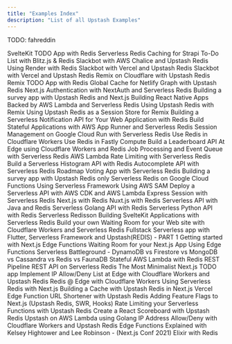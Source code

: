 ```yaml
---
title: "Examples Index"
description: "List of all Upstash Examples"
---
```


TODO: fahreddin

<TagFilters>
  <TagFilters.Item
    externalLink
    type="Article"
    tags={["Svelte"]}
    url="https://blog.upstash.com/sveltekit-todo-redis"
  >
    SvelteKit TODO App with Redis
  </TagFilters.Item>
  <TagFilters.Item
    externalLink
    type="Article"
    tags={["Strapi"]}
    url="https://blog.upstash.com/redis-strapi"
  >
    Serverless Redis Caching for Strapi
  </TagFilters.Item>
  <TagFilters.Item
    externalLink
    type="Article"
    tags={["Blitz.js"]}
    url="https://blog.upstash.com/blitzjs-todo-redis"
  >
    To-Do List with Blitz.js & Redis
  </TagFilters.Item>
  <TagFilters.Item
    externalLink
    type="Article"
    tags={["AWS Chalice", "Slackbot"]}
    url="https://blog.upstash.com/chalice-event-reminder-slackbot"
  >
    Slackbot with AWS Chalice and Upstash Redis
  </TagFilters.Item>
  <TagFilters.Item
    externalLink
    type="Article"
    tags={["Render"]}
    url="https://blog.upstash.com/render-serverless-redis"
  >
    Using Render with Redis
  </TagFilters.Item>
  <TagFilters.Item
    externalLink
    type="Article"
    tags={["Slackbot", "Vercel"]}
    url="https://blog.upstash.com/vercel-note-taker-slackbot"
  >
    Slackbot with Vercel and Upstash Redis
  </TagFilters.Item>
  <TagFilters.Item
    externalLink
    type="Article"
    tags={["Slackbot", "Vercel"]}
    url="https://blog.upstash.com/vercel-note-taker-slackbot"
  >
    Slackbot with Vercel and Upstash Redis
  </TagFilters.Item>
  <TagFilters.Item
    externalLink
    type="Article"
    tags={["Remix", "Cloudflare Workers"]}
    url="https://blog.upstash.com/fast_websites_with_Remix_on_Cloudflare_and_Upstash_Redis"
  >
    Remix on Cloudflare with Upstash Redis
  </TagFilters.Item>
  <TagFilters.Item
    externalLink
    type="Article"
    tags={["Remix"]}
    url="https://blog.upstash.com/remix-todo-redis"
  >
    Remix TODO App with Redis
  </TagFilters.Item>
  <TagFilters.Item
    externalLink
    type="Article"
    tags={["GraphQL", "Netlify"]}
    url="https://blog.upstash.com/netlify-graph-upstash"
  >
    Global Cache for Netlify Graph with Upstash Redis
  </TagFilters.Item>
  <TagFilters.Item
    externalLink
    type="Article"
    tags={["Next.js", "NextAuth"]}
    url="https://blog.upstash.com/next-auth-serverless-redis"
  >
    Next.js Authentication with NextAuth and Serverless Redis
  </TagFilters.Item>
  <TagFilters.Item
    externalLink
    type="Article"
    tags={["Next.js"]}
    url="https://blog.upstash.com/survey-serverless-redis"
  >
    Building a survey app with Upstash Redis and Next.js
  </TagFilters.Item>
  <TagFilters.Item
    externalLink
    type="Article"
    tags={["React Native", "Mobile"]}
    url="https://blog.upstash.com/serverless-react-native"
  >
    Building React Native Apps Backed by AWS Lambda and Serverless Redis
  </TagFilters.Item>
  <TagFilters.Item
    externalLink
    type="Article"
    tags={["Remix", "Node.js"]}
    url="https://blog.upstash.com/redis-with-remix"
  >
    Using Upstash Redis with Remix
  </TagFilters.Item>
  <TagFilters.Item
    externalLink
    type="Article"
    tags={["Remix", "Node.js"]}
    url="https://blog.upstash.com/redis-session-remix"
  >
    Using Upstash Redis as a Session Store for Remix
  </TagFilters.Item>
  <TagFilters.Item
    externalLink
    type="Article"
    tags={["REST-API", "Backendless"]}
    url="https://docs.upstash.com/redis/tutorials/notification"
  >
    Building a Serverless Notification API for Your Web Application with Redis
  </TagFilters.Item>
  <TagFilters.Item
    externalLink
    type="Article"
    tags={["AWS App Runner", "Node.js"]}
    url="https://docs.upstash.com/redis/tutorials/aws_app_runner_with_redis"
  >
    Build Stateful Applications with AWS App Runner and Serverless Redis
  </TagFilters.Item>
  <TagFilters.Item
    externalLink
    type="Article"
    tags={["Google Cloud"]}
    url="https://docs.upstash.com/redis/tutorials/cloud_run_sessions"
  >
    Session Management on Google Cloud Run with Serverless Redis
  </TagFilters.Item>
  <TagFilters.Item
    externalLink
    type="Article"
    tags={["Cloudflare Workers", "upstash-redis", "REST-API"]}
    url="https://docs.upstash.com/redis/tutorials/cloudflare_workers_with_redis"
  >
    Use Redis in Cloudflare Workers
  </TagFilters.Item>
  <TagFilters.Item
    externalLink
    type="Article"
    tags={["Fastly Compute", "upstash-redis", "REST-API"]}
    url="https://blog.upstash.com/fastly-compute-edge-with-redis"
  >
    Use Redis in Fastly Compute
  </TagFilters.Item>
  <TagFilters.Item
    externalLink
    type="Article"
    tags={["Cloudflare Workers"]}
    url="https://docs.upstash.com/redis/tutorials/edge_leaderboard"
  >
    Build a Leaderboard API At Edge using Cloudflare Workers and Redis
  </TagFilters.Item>
  <TagFilters.Item
    externalLink
    type="Article"
    tags={["AWS Lambda", "Node.js"]}
    url="https://docs.upstash.com/redis/tutorials/job_processing"
  >
    Job Processing and Event Queue with Serverless Redis
  </TagFilters.Item>
  <TagFilters.Item
    externalLink
    type="Article"
    tags={["AWS Lambda", "Node.js"]}
    url="https://docs.upstash.com/redis/tutorials/rate-limiting"
  >
    AWS Lambda Rate Limiting with Serverless Redis
  </TagFilters.Item>
  <TagFilters.Item
    externalLink
    type="Article"
    tags={["AWS Lambda", "Node.js"]}
    url="https://docs.upstash.com/redis/tutorials/histogram"
  >
    Build a Serverless Histogram API with Redis
  </TagFilters.Item>
  <TagFilters.Item
    externalLink
    type="Article"
    tags={["AWS Lambda", "Node.js"]}
    url="https://docs.upstash.com/redis/tutorials/auto_complete_with_serverless_redis"
  >
    Autocomplete API with Serverless Redis
  </TagFilters.Item>
  <TagFilters.Item
    externalLink
    type="Article"
    tags={["Next.js", "Vercel"]}
    url="https://docs.upstash.com/redis/tutorials/roadmapvotingapp"
  >
    Roadmap Voting App with Serverless Redis
  </TagFilters.Item>
  <TagFilters.Item
    externalLink
    type="Article"
    tags={["Next.js"]}
    url="https://blog.upstash.com/survey-serverless-redis"
  >
    Building a survey app with Upstash Redis only
  </TagFilters.Item>
  <TagFilters.Item
    externalLink
    type="Article"
    tags={["Google Cloud"]}
    url="https://docs.upstash.com/redis/tutorials/using_google_cloud_functions"
  >
    Serverless Redis on Google Cloud Functions
  </TagFilters.Item>
  <TagFilters.Item
    externalLink
    type="Article"
    tags={["AWS Lambda"]}
    url="https://docs.upstash.com/redis/tutorials/using_serverless_framework"
  >
    Using Serverless Framework
  </TagFilters.Item>
  <TagFilters.Item
    externalLink
    type="Article"
    tags={["AWS Lambda"]}
    url="https://docs.upstash.com/redis/tutorials/using_aws_sam"
  >
    Using AWS SAM
  </TagFilters.Item>
  <TagFilters.Item
    externalLink
    type="Article"
    tags={["AWS Lambda"]}
    url="https://docs.upstash.com/redis/tutorials/api_with_cdk"
  >
    Deploy a Serverless API with AWS CDK and AWS Lambda
  </TagFilters.Item>
  <TagFilters.Item
    externalLink
    type="Article"
    tags={["Node.js"]}
    url="https://docs.upstash.com/redis/tutorials/express_session"
  >
    Express Session with Serverless Redis
  </TagFilters.Item>
  <TagFilters.Item
    externalLink
    type="Article"
    tags={["Next.js"]}
    url="https://docs.upstash.com/redis/tutorials/nextjs_with_redis"
  >
    Next.js with Redis
  </TagFilters.Item>
  <TagFilters.Item
    externalLink
    type="Article"
    tags={["Nuxt.js"]}
    url="https://docs.upstash.com/redis/tutorials/nuxtjs_with_redis"
  >
    Nuxt.js with Redis
  </TagFilters.Item>
  <TagFilters.Item
    externalLink
    type="Article"
    tags={["Java", "AWS Lambda"]}
    url="https://docs.upstash.com/redis/tutorials/serverless_java_redis"
  >
    Serverless API with Java and Redis
  </TagFilters.Item>
  <TagFilters.Item
    externalLink
    type="Article"
    tags={["Go", "AWS Lambda"]}
    url="https://docs.upstash.com/redis/tutorials/goapi"
  >
    Serverless Golang API with Redis
  </TagFilters.Item>
  <TagFilters.Item
    externalLink
    type="Article"
    tags={["Python", "AWS Lambda"]}
    url="https://docs.upstash.com/redis/tutorials/pythonapi"
  >
    Serverless Python API with Redis
  </TagFilters.Item>
  <TagFilters.Item
    externalLink
    type="Article"
    tags={["Java"]}
    url="https://docs.upstash.com/redis/tutorials/redisson"
  >
    Serverless Redisson
  </TagFilters.Item>
  <TagFilters.Item
    externalLink
    type="Article"
    tags={["Svelte", "Netlify"]}
    url="https://blog.upstash.com/svelte-with-serverless-redis"
  >
    Building SvelteKit Applications with Serverless Redis
  </TagFilters.Item>
  <TagFilters.Item
    externalLink
    type="Article"
    tags={["Cloudflare Workers", "upstash-redis", "REST-API"]}
    url="https://blog.upstash.com/cloudflare-workers-waiting-room"
  >
    Build your own Waiting Room for your Web site with Cloudflare Workers and
    Serverless Redis
  </TagFilters.Item>
  <TagFilters.Item
    externalLink
    type="Article"
    tags={["AWS Lambda", "Mobile", "Flutter"]}
    url="https://blog.upstash.com/serverless-with-flutter"
  >
    Fullstack Serverless app with Flutter, Serverless Framework and
    Upstash(REDIS) - PART 1
  </TagFilters.Item>
  <TagFilters.Item
    externalLink
    type="Article"
    tags={["Next.js Edge", "Next.js", "Vercel"]}
    url="https://blog.upstash.com/getstarted-nextjs-edge-with-redis"
  >
    Getting started with Next.js Edge Functions
  </TagFilters.Item>
  <TagFilters.Item
    externalLink
    type="Article"
    tags={["Next.js Edge", "Next.js", "Vercel"]}
    url="https://blog.upstash.com/nextjs-edge-waiting-room"
  >
    Waiting Room for your Next.js App Using Edge Functions
  </TagFilters.Item>
  <TagFilters.Item
    externalLink
    type="Article"
    tags={["Benchmark"]}
    url="https://blog.upstash.com/serverless-database-benchmark"
  >
    Serverless Battleground - DynamoDB vs Firestore vs MongoDB vs Cassandra vs
    Redis vs FaunaDB
  </TagFilters.Item>
  <TagFilters.Item
    externalLink
    type="Article"
    tags={["AWS Lambda", "REST-API"]}
    url="https://blog.upstash.com/aws-lambda-redis-rest"
  >
    Stateful AWS Lambda with Redis REST
  </TagFilters.Item>
  <TagFilters.Item
    externalLink
    type="Article"
    tags={["REST-API"]}
    url="https://blog.upstash.com/pipeline"
  >
    Pipeline REST API on Serverless Redis
  </TagFilters.Item>
  <TagFilters.Item
    externalLink
    type="Article"
    tags={["Next.js", "Vercel", "REST-API"]}
    url="https://blog.upstash.com/nextjs-todo"
  >
    The Most Minimalist Next.js TODO app
  </TagFilters.Item>
  <TagFilters.Item
    externalLink
    type="Article"
    tags={["Cloudflare Workers", "REST-API"]}
    url="https://blog.upstash.com/edge-guard"
  >
    Implement IP Allow/Deny List at Edge with Cloudflare Workers and Upstash
    Redis
  </TagFilters.Item>
  <TagFilters.Item
    externalLink
    type="Article"
    tags={["Cloudflare Workers"]}
    url="https://blog.upstash.com/redis-cloudflare-workers"
  >
    Redis @ Edge with Cloudflare Workers
  </TagFilters.Item>
  <TagFilters.Item
    externalLink
    type="Video"
    tags={["Next.js", "Vercel"]}
    url="https://www.youtube.com/watch?v=FytxaSVQROc"
  >
    Using Serverless Redis with Next.js
  </TagFilters.Item>
  <TagFilters.Item
    externalLink
    type="Video"
    tags={["Next.js"]}
    url="https://www.youtube.com/watch?v=sBiUqozxY4o"
  >
    Building a Cache with Upstash Redis in Next.js
  </TagFilters.Item>
  <TagFilters.Item
    externalLink
    type="Video"
    tags={["Next.js Edge", "Next.js", "Vercel"]}
    url="https://www.youtube.com/watch?v=hu2SrILiEgE"
  >
    Vercel Edge Function URL Shortener with Upstash Redis
  </TagFilters.Item>
  <TagFilters.Item
    externalLink
    type="Video"
    tags={["Next.js"]}
    url="https://www.youtube.com/watch?v=S1oOlKQo8CY"
  >
    Adding Feature Flags to Next.js (Upstash Redis, SWR, Hooks)
  </TagFilters.Item>
  <TagFilters.Item
    externalLink
    type="Video"
    tags={["Next.js"]}
    url="https://www.youtube.com/watch?v=_opoQpUMqF4"
  >
    Rate Limiting your Serverless Functions with Upstash Redis
  </TagFilters.Item>
  <TagFilters.Item
    externalLink
    type="Video"
    tags={["Next.js"]}
    url="https://www.youtube.com/watch?v=1Dotv9T7nIs"
  >
    Create a React Scoreboard with Upstash Redis
  </TagFilters.Item>
  <TagFilters.Item
    externalLink
    type="Video"
    tags={["Go", "AWS Lambda"]}
    url="https://www.youtube.com/watch?v=EJ6CJ0GC9lk"
  >
    Upstash on AWS Lambda using Golang
  </TagFilters.Item>
  <TagFilters.Item
    externalLink
    type="Video"
    tags={["Cloudflare Workers"]}
    url="https://www.youtube.com/watch?v=g6hGJcuscoM"
  >
    IP Address Allow/Deny with Cloudflare Workers and Upstash Redis
  </TagFilters.Item>
  <TagFilters.Item
    externalLink
    type="Video"
    tags={["Vercel", "Next.js Edge"]}
    url="https://www.youtube.com/watch?v=yuxd2kurpzk&t=968s"
  >
    Edge Functions Explained with Kelsey Hightower and Lee Robinson - (Next.js
    Conf 2021)
  </TagFilters.Item>
  <TagFilters.Item
    externalLink
    type="Article"
    tags={["Elixir"]}
    url="https://docs.upstash.com/redis/tutorials/elixir_with_redis"
  >
    Elixir with Redis
  </TagFilters.Item>
</TagFilters>
